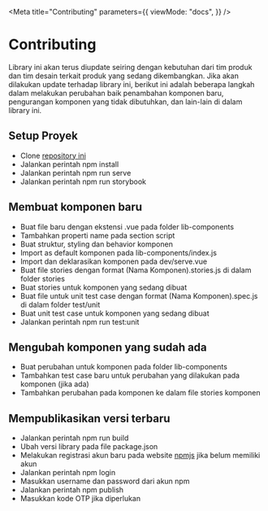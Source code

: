 
<Meta
  title="Contributing"
  parameters={{
    viewMode: "docs",
  }}
/>

# Contributing

Library ini akan terus diupdate seiring dengan kebutuhan dari tim produk dan tim desain terkait produk yang sedang dikembangkan. Jika akan dilakukan update terhadap library ini, berikut ini adalah beberapa langkah dalam melakukan perubahan baik penambahan komponen baru, pengurangan komponen yang tidak dibutuhkan, dan lain-lain di dalam library ini.

## Setup Proyek

- Clone [repository ini](https://github.com/wahudamon/gamatechno-component-lib-vue)
- Jalankan perintah npm install
- Jalankan perintah npm run serve
- Jalankan perintah npm run storybook

## Membuat komponen baru

- Buat file baru dengan ekstensi .vue pada folder lib-components
- Tambahkan properti name pada section script
- Buat struktur, styling dan behavior komponen
- Import as default komponen pada lib-components/index.js
- Import dan deklarasikan komponen pada dev/serve.vue
- Buat file stories dengan format (Nama Komponen).stories.js di dalam folder stories
- Buat stories untuk komponen yang sedang dibuat
- Buat file untuk unit test case dengan format (Nama Komponen).spec.js di dalam folder test/unit
- Buat unit test case untuk komponen yang sedang dibuat
- Jalankan perintah npm run test:unit

## Mengubah komponen yang sudah ada

- Buat perubahan untuk komponen pada folder lib-components
- Tambahkan test case baru untuk perubahan yang dilakukan pada komponen (jika ada)
- Tambahkan perubahan pada komponen ke dalam file stories komponen

## Mempublikasikan versi terbaru

- Jalankan perintah npm run build
- Ubah versi library pada file package.json
- Melakukan registrasi akun baru pada website [npmjs](https://www.npmjs.com/) jika belum memiliki akun
- Jalankan perintah npm login
- Masukkan username dan password dari akun npm
- Jalankan perintah npm publish
- Masukkan kode OTP jika diperlukan
